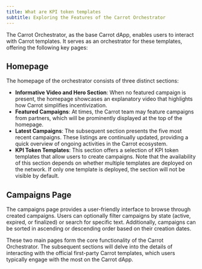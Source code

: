 ```yaml
---
title: What are KPI token templates
subtitle: Exploring the Features of the Carrot Orchestrator
---
```


The Carrot Orchestrator, as the base Carrot dApp, enables users to interact with
Carrot templates. It serves as an orchestrator for these templates, offering the
following key pages:

## Homepage

The homepage of the orchestrator consists of three distinct sections:

-   **Informative Video and Hero Section**: When no featured campaign is
    present, the homepage showcases an explanatory video that highlights how
    Carrot simplifies incentivization.
-   **Featured Campaigns**: At times, the Carrot team may feature campaigns from
    partners, which will be prominently displayed at the top of the homepage.
-   **Latest Campaigns**: The subsequent section presents the five most recent
    campaigns. These listings are continually updated, providing a quick
    overview of ongoing activities in the Carrot ecosystem.
-   **KPI Token Templates**: This section offers a selection of KPI token
    templates that allow users to create campaigns. Note that the availability
    of this section depends on whether multiple templates are deployed on the
    network. If only one template is deployed, the section will not be visible
    by default.

## Campaigns Page

The campaigns page provides a user-friendly interface to browse through created
campaigns. Users can optionally filter campaigns by state (active, expired, or
finalized) or search for specific text. Additionally, campaigns can be sorted in
ascending or descending order based on their creation dates.

These two main pages form the core functionality of the Carrot Orchestrator. The
subsequent sections will delve into the details of interacting with the official
first-party Carrot templates, which users typically engage with the most on the
Carrot dApp.
